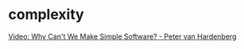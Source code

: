 # complexity

[Video: Why Can't We Make Simple Software? - Peter van Hardenberg](https://www.youtube.com/watch?v=czzAVuVz7u4)
